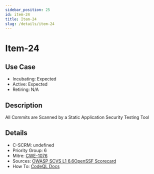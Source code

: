 ```yaml
---
sidebar_position: 25
id: item-24
title: Item-24
slug: /details/item-24
---
```


# Item-24

## Use Case

- Incubating: Expected
- Active: Expected
- Retiring: N/A

## Description

All Commits are Scanned by a Static Application Security Testing Tool

## Details

- C-SCRM: undefined
- Priority Group: 6
- Mitre: [CWE-1076](https://cwe.mitre.org/data/definitions/1076.html)
- Sources: [OWASP SCVS L1 6.6OpenSSF Scorecard](https://github.com/ossf/scorecard/blob/main/docs/checks.md#sast)
- How To: [CodeQL Docs](https://docs.github.com/en/code-security/code-scanning/introduction-to-code-scanning/about-code-scanning-with-codeql)

